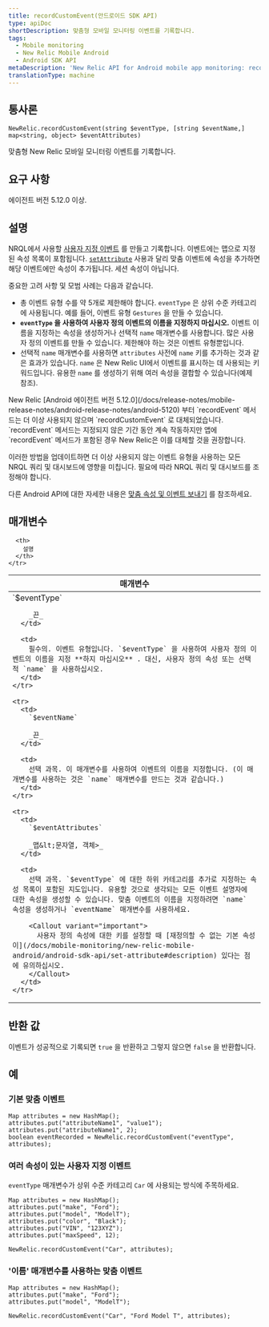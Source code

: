 ```yaml
---
title: recordCustomEvent(안드로이드 SDK API)
type: apiDoc
shortDescription: 맞춤형 모바일 모니터링 이벤트를 기록합니다.
tags:
  - Mobile monitoring
  - New Relic Mobile Android
  - Android SDK API
metaDescription: 'New Relic API for Android mobile app monitoring: record a custom event.'
translationType: machine
---
```


## 통사론

```
NewRelic.recordCustomEvent(string $eventType, [string $eventName,] map<string, object> $eventAttributes)
```

맞춤형 New Relic 모바일 모니터링 이벤트를 기록합니다.

## 요구 사항

에이전트 버전 5.12.0 이상.

## 설명

NRQL에서 사용할 [사용자 지정 이벤트](/docs/insights/new-relic-insights/adding-querying-data/custom-attributes-events-new-relic-mobile#What-are-events-in-New-Relic-Mobile) 를 만들고 기록합니다. 이벤트에는 맵으로 지정된 속성 목록이 포함됩니다. [`setAttribute`](/docs/mobile-monitoring/new-relic-mobile-android/android-sdk-api/set-attribute) 사용과 달리 맞춤 이벤트에 속성을 추가하면 해당 이벤트에만 속성이 추가됩니다. 세션 속성이 아닙니다.

중요한 고려 사항 및 모범 사례는 다음과 같습니다.

* 총 이벤트 유형 수를 약 5개로 제한해야 합니다. `eventType` 은 상위 수준 카테고리에 사용됩니다. 예를 들어, 이벤트 유형 `Gestures` 을 만들 수 있습니다.
* **`eventType` 을 사용하여 사용자 정의 이벤트의 이름을 지정하지 마십시오.** 이벤트 이름을 지정하는 속성을 생성하거나 선택적 `name` 매개변수를 사용합니다. 많은 사용자 정의 이벤트를 만들 수 있습니다. 제한해야 하는 것은 이벤트 유형뿐입니다.
* 선택적 `name` 매개변수를 사용하면 `attributes` 사전에 `name` 키를 추가하는 것과 같은 효과가 있습니다. `name` 은 New Relic UI에서 이벤트를 표시하는 데 사용되는 키워드입니다. 유용한 `name` 를 생성하기 위해 여러 속성을 결합할 수 있습니다(예제 참조).

<Callout variant="important">
  New Relic [Android 에이전트 버전 5.12.0](/docs/release-notes/mobile-release-notes/android-release-notes/android-5120) 부터 `recordEvent` 메서드는 더 이상 사용되지 않으며 `recordCustomEvent` 로 대체되었습니다. `recordEvent` 메서드는 지정되지 않은 기간 동안 계속 작동하지만 앱에 `recordEvent` 메서드가 포함된 경우 New Relic은 이를 대체할 것을 권장합니다.

  이러한 방법을 업데이트하면 더 이상 사용되지 않는 이벤트 유형을 사용하는 모든 NRQL 쿼리 및 대시보드에 영향을 미칩니다. 필요에 따라 NRQL 쿼리 및 대시보드를 조정해야 합니다.
</Callout>

다른 Android API에 대한 자세한 내용은 [맞춤 속성 및 이벤트 보내기](/docs/mobile-monitoring/new-relic-mobile-android/install-configure/guide-custom-instrumentation-api#send-insights) 를 참조하세요.

## 매개변수

<table>
  <thead>
    <tr>
      <th width="30%">
        매개변수
      </th>

      <th>
        설명
      </th>
    </tr>
  </thead>

  <tbody>
    <tr>
      <td>
        `$eventType`

        _끈_
      </td>

      <td>
        필수의. 이벤트 유형입니다. `$eventType` 을 사용하여 사용자 정의 이벤트의 이름을 지정 **하지 마십시오** . 대신, 사용자 정의 속성 또는 선택적 `name` 을 사용하십시오.
      </td>
    </tr>

    <tr>
      <td>
        `$eventName`

        _끈_
      </td>

      <td>
        선택 과목. 이 매개변수를 사용하여 이벤트의 이름을 지정합니다. (이 매개변수를 사용하는 것은 `name` 매개변수를 만드는 것과 같습니다.)
      </td>
    </tr>

    <tr>
      <td>
        `$eventAttributes`

        _맵&lt;문자열, 객체>_
      </td>

      <td>
        선택 과목. `$eventType` 에 대한 하위 카테고리를 추가로 지정하는 속성 목록이 포함된 지도입니다. 유용할 것으로 생각되는 모든 이벤트 설명자에 대한 속성을 생성할 수 있습니다. 맞춤 이벤트의 이름을 지정하려면 `name` 속성을 생성하거나 `eventName` 매개변수를 사용하세요.

        <Callout variant="important">
          사용자 정의 속성에 대한 키를 설정할 때 [재정의할 수 없는 기본 속성이](/docs/mobile-monitoring/new-relic-mobile-android/android-sdk-api/set-attribute#description) 있다는 점에 유의하십시오.
        </Callout>
      </td>
    </tr>
  </tbody>
</table>

## 반환 값

이벤트가 성공적으로 기록되면 `true` 을 반환하고 그렇지 않으면 `false` 을 반환합니다.

## 예

### 기본 맞춤 이벤트

```
Map attributes = new HashMap();
attributes.put("attributeName1", "value1");
attributes.put("attributeName1", 2);
boolean eventRecorded = NewRelic.recordCustomEvent("eventType", attributes);
```

### 여러 속성이 있는 사용자 지정 이벤트

`eventType` 매개변수가 상위 수준 카테고리 `Car` 에 사용되는 방식에 주목하세요.

```
Map attributes = new HashMap();
attributes.put("make", "Ford");
attributes.put("model", "ModelT");
attributes.put("color", "Black");
attributes.put("VIN", "123XYZ");
attributes.put("maxSpeed", 12);

NewRelic.recordCustomEvent("Car", attributes);
```

### '이름' 매개변수를 사용하는 맞춤 이벤트

```
Map attributes = new HashMap();
attributes.put("make", "Ford");
attributes.put("model", "ModelT");

NewRelic.recordCustomEvent("Car", "Ford Model T", attributes);
```